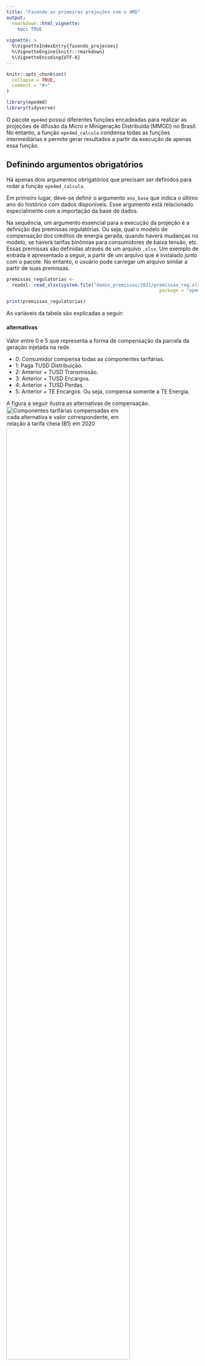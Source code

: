 ```yaml
---
title: "Fazendo as primeiras projeções com o 4MD"
output: 
  rmarkdown::html_vignette:
    toc: TRUE
    
vignette: >
  %\VignetteIndexEntry{fazendo_projecoes}
  %\VignetteEngine{knitr::rmarkdown}
  %\VignetteEncoding{UTF-8}
---
```


```r
knitr::opts_chunk$set(
  collapse = TRUE,
  comment = "#>"
)
```

```r
library(epe4md)
library(tidyverse)
```

O pacote `epe4md` possui diferentes funções encadeadas para realizar as projeções de difusão da Micro e Minigeração Distribuída (MMGD) no Brasil. No entanto, a função `epe4md_calcula` condensa todas as funções intermediárias e permite gerar resultados a partir da execução de apenas essa função.

## Definindo argumentos obrigatórios

Há apenas dois argumentos obrigatórios que precisam ser definidos para rodar a função `epe4md_calcula`.

Em primeiro lugar, deve-se definir o argumento `ano_base` que indica o último ano do histórico com dados disponíveis. Esse argumento está relacionado especialmente com a importação da base de dados. 

Na sequência, um argumento essencial para a execução da projeção é a definição das premissas regulatórias. Ou seja, qual o modelo de compensação dos créditos de energia gerada, quando haverá mudanças no modelo, se haverá tarifas binômias para consumidores de baixa tensão, etc. Essas premissas são definidas através de um arquivo `.xlsx`. Um exemplo de entrada é apresentado a seguir, a partir de um arquivo que é instalado junto com o pacote. No entanto, o usuário pode carregar um arquivo similar a partir de suas premissas.

```r
premissas_regulatorias <- 
  readxl::read_xlsx(system.file("dados_premissas/2021/premissas_reg.xlsx",
                                                        package = "epe4md"))

print(premissas_regulatorias)

```

As variáveis da tabela são explicadas a seguir:

#### alternativas
Valor entre 0 e 5 que representa a forma de compensação da parcela da geração injetada na rede.

* 0: Consumidor compensa todas as componentes tarifárias.
* 1: Paga TUSD Distribuição.
* 2: Anterior + TUSD Transmissão.
* 3: Anterior + TUSD Encargos.
* 4: Anterior + TUSD Perdas.
* 5: Anterior + TE Encargos. Ou seja, compensa somente a TE Energia.

A figura a seguir ilustra as alternativas de compensação.
![Componentes tarifárias compensadas em cada alternativa e valor correspondente, em relação à tarifa cheia (B1) em 2020](alternativas_compensacao.jpg){width=80%}

#### p_transicao
Representa a parcela da alternativa anterior a ser paga pelo consumidor. Varia de 0 a 1, sendo 1 = 100%. Esse parâmetro permite um escalonamento da cobrança.

#### binomia
Representa a cobrança ou não de uma tarifa binômia na baixa tensão, em que as componentes TUSD Distribuição e TUSD Transmissão passariam a ser cobradas de forma fixa, não sendo passíveis de compensação. Pode ser `TRUE` ou `FALSE`.

#### demanda_g
Representa a cobrança de TUSDg para a demanda de consumidores do grupo A. Caso seja `FALSE`, é considerada a cobrança da TUSD consumo. 

## Rodando o modelo 4MD 

A função `epe4md_calcula` possui outros argumentos pré-definidos, que podem ser alterados caso seja de interesse do usuário. A seguir, por exemplo, iremos especificar o horizonte desejado da projeção como sendo 2035. Caso não fosse atribuído valor para esse argumento da função, o resultado iria até 2050. Para mais informações, verificar a documentação da função. 

```r
resultado <- epe4md_calcula(ano_base = 2021,
                              premissas_reg = premissas_regulatorias,
                              ano_max_resultado = 2035)
```

A saída da função traz um data frame com a projeção do número de adotantes, da capacidade instalada e da geração de energia. Os resultados estão em base mensal.

```r
# Exemplo de resultado para o estado do RJ

resumo_potencia_rj <- resultado %>%
  filter(uf == "RJ") %>%
  group_by(ano) %>%
  summarise(adotantes_ano = sum(adotantes_mes),
            capacidade_ano_mw = sum(pot_mes_mw)) %>%
  ungroup() %>%
  mutate(adotantes_acum = cumsum(adotantes_ano),
         capacidade_acum_mw = round(cumsum(capacidade_ano_mw))) %>%
  select(ano, adotantes_acum, capacidade_acum_mw) %>%
  print()
```

O usuário pode explorar esses resultados da forma como achar melhor, embora existam algumas funções no pacote que resumam os resultados em nível nacional.

```r
resumo_potencia <- epe4md_sumariza_resultados(resultado)

#Resultado de capacidade instalada, em GW.
print(resumo_potencia)
```

```r

epe4md_graf_pot_acum(dados = resultado)
```

```r

epe4md_graf_pot_segmento(dados = resultado)
```

```r

epe4md_graf_geracao_mes(dados = resultado)
```
